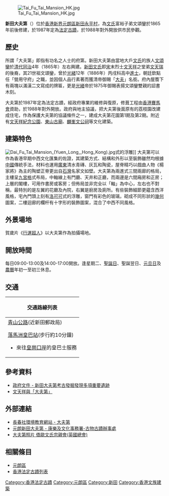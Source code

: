 [[File:Tai_Fu_Tai_Mansion_HK.jpg|thumb]]

'''新田大夫第'''（{{lang-en|Tai Fu Tai Mansion}}）位於[[香港|香港]][[新界|新界]][[元朗區|元朗區]][[新田_(香港)|新田]][[永平村|永平村]]，為[[新界五大氏族#新田文氏|文氏]]富裕子弟文頌鑾於1865年前後修建，於1987年定為[[香港法定古蹟|法定古蹟]]，於1988年對外開放供市民參觀。

==歷史==
所謂「大夫第」即指有功名之人士的府第。新田大夫第由當地大戶[[文姓|文氏]]的族人[[文頌鑾|文頌鑾]]於[[清代|清代]][[同治|同治]]4年（1865年）左右興建。[[新田文氏家族|新田文氏]]即[[南宋|宋]]末烈士[[文天祥|文天祥]]之堂弟[[文天瑞|文天瑞]]的後裔，其21世祖文頌鑾，曾於[[光緒|光緒]]12年（1886年）丙戌科高中[[進士|進士]]，朝廷欽點任「營用守府」之職，並因個人品行素著而獲清帝御賜「[[大夫|大夫]]」名銜。府內屋簷下有兩塊以滿漢二文寫成的牌匾，更是[[光緒|光緒]]帝於1875年御賜表揚文頌鑾雙親的詔書木刻。

大夫第於1987年定為法定古蹟，經政府專業的維修與復原，修葺工程由[[香港賽馬會|香港賽馬會]]資助，於1988年對外開放。政府與地主協議，把大夫第後面原有的荔枝園改建成住宅，作為保護大夫第的協議條件之一，建成大夫第花園第1期及第2期。附近有[[文天祥紀念公園|文天祥紀念公園]]、[[東山古廟|東山古廟]]、[[麟峯文公祠|麟峯文公祠]]等文化建築。

==建築特色==
[[File:Dai_Fu_Tai_Mansion_(Yuen_Long,_Hong_Kong).jpg|thumb]]式的浮雕]]
大夫第可以作為香港早期中西文化匯集的佐證，其建築方式、結構和外形以至裝飾雖然均根據[[中國|中國]]傳統手法，材料也運用[[廣東|廣東]]清水青磚、灰瓦和陶瓷，屋脊精巧以戲曲人物《楊家將》為主的陶塑正脊更出自[[石灣|石灣]]名家文如壁。大夫第為兩進式三間兩廊的格局，主樓呈[[九宮格|九宮格]]式布局，中軸線上有門廳、天井和正廳，而兩邊是六間廂房和正房；上層的閣樓，可用作書房或客房；但佈局並非完全以「軸」為中心，左右也不對稱，最特別的是左翼的花廳及內院，右翼是廚房及廁所。有些裝飾細節更蘊含西洋風格，宅內門頭上刻有[[洛可可|洛可可]]式的浮雕，窗門有彩色的玻璃，砌成不同形狀的[[幾何|幾何]]圖案，二樓迴廊的欄杆有十字形的裝飾圖案，混合了中西不同風格。

==外景場地==
賀歲片《[[行運超人_(電影)|行運超人]]》以大夫第作為拍攝場地。

==開放時間==
每日09:00-13:00及14:00-17:00開放。逢星期二、[[聖誕節|聖誕日]]、聖誕翌日、[[元旦|元旦日]]及[[農曆新年|農曆]]年初一至初三休息。

==交通==
{| class="mw-collapsible mw-collapsed wikitable" style="background:white; margin: 0 auto; width: auto;" 
! 交通路線列表
|-
|
;[[青山公路|青山公路]](近新田郵政局)
{{九龍新界巴士簡單列表|76K}}{{新界專線小巴簡單列表|75|78}}
;[[新田公共運輸交匯處|落馬洲皇巴站]](步行約10分鐘)
*來往[[皇崗口岸|皇崗口岸]]的皇巴士服務
{{九龍新界巴士簡單列表|76K|276B|B1|N73}}{{過海隧道巴士簡單列表|976}}{{大嶼山巴士簡單列表|A43P}}{{新界專線小巴簡單列表|44B|44B1|75|77|78|79S|616S}}
|}

==參考資料==
* [http://sc.info.gov.hk/gb/www.info.gov.hk/gia/general/200106/29/0629132.htm 政府文件 - 新田大夫第考古發掘發現多項重要遺跡] {{Wayback|url=http://sc.info.gov.hk/gb/www.info.gov.hk/gia/general/200106/29/0629132.htm |date=20090317092103 }}
* [http://www.chiculture.net/0112/html/0112b30/0112b30.html 文天祥與「大夫第」] {{Wayback|url=http://www.chiculture.net/0112/html/0112b30/0112b30.html |date=20191030084939 }}

==外部連結==
* [http://www.greeneducation.org.hk/eco_tourism/santinc.htm 長春社環境教育網站 - 大夫第] {{Wayback|url=http://www.greeneducation.org.hk/eco_tourism/santinc.htm |date=20100412150537 }}
* [https://web.archive.org/web/20110904123916/http://www.lcsd.gov.hk/CE/Museum/Monument/b5/monuments_32.php 元朗新田大夫第 - 康樂及文化事務署-古物古蹟辦事處]
* [http://www.manclansmen.co.uk/index.php?option=com_content&view=article&id=63:dai-fu-tai-&catid=36&Itemid=87 大夫第照片 僑歐文氏宗親會(英國總會)]{{Dead link|date=2018年6月 |bot=InternetArchiveBot |fix-attempted=no }}

==相關條目==
* [[元朗區|元朗區]]
* [[香港法定古蹟列表|香港法定古蹟列表]]

{{香港法定古蹟}}

[[Category:香港法定古蹟|Category:香港法定古蹟]]
[[Category:元朗區|Category:元朗區]]
[[Category:新田|Category:新田]]
[[Category:香港文族建築|Category:香港文族建築]]